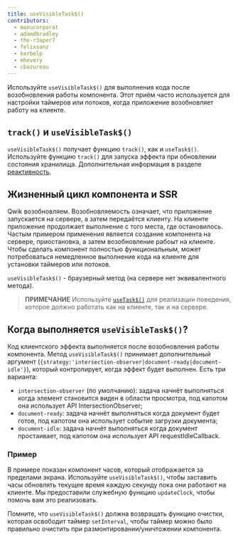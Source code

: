 ```yaml
---
title: useVisibleTask$()
contributors:
  - manucorporat
  - adamdbradley
  - the-r3aper7
  - felixsanz
  - kerbelp
  - mhevery
  - cbazureau
---
```


Используйте `useVisibleTask$()` для выполнения кода после возобновления работы компонента. Этот приём часто используется для настройки таймеров или потоков, когда приложение возобновляет работу на клиенте.

## `track()` и `useVisibleTask$()`

`useVisibleTask$()` получает функцию `track()`, как и `useTask$()`. Используйте функцию `track()` для запуска эффекта при обновлении состояния хранилища. Дополнительная информация в разделе [реактивность](../../../tutorial/reactivity/explicit/index.mdx).

## Жизненный цикл компонента и SSR

Qwik возобновляем. Возобновляемость означает, что приложение запускается на сервере, а затем передаётся клиенту. На клиенте приложение продолжает выполнение с того места, где остановилось. Частым примером применения является создание компонента на сервере, приостановка, а затем возобновление рабоыт на клиенте. Чтобы сделать компонент полностью функциональным, может потребоваться немедленное выполнение кода на клиенте для установки таймеров или потоков.

`useVisibleTask$()` - браузерный метод (на сервере нет эквивалентного метода).

> **ПРИМЕЧАНИЕ** Используйте [`useTask$()`](/docs/(qwik)/components/tasks/index.mdx#usetask) для реализации поведения, которое должно работать как на клиенте, так и на сервере.

## Когда выполняется `useVisibleTask$()`?

Код клиентского эффекта выполняется после возобновления работы компонента. Метод `useVisibleTask$()` принимает дополнительный аргумент (`{strategy:'intersection-observer|document-ready|document-idle'}`), который контролирует, когда эффект будет выполнен. Есть три варианта:

- `intersection-observer` (по умолчанию): задача начнёт выполняться когда элемент становится виден в области просмотра, под капотом она использует API IntersectionObserver;
- `document-ready`: задача начнёт выполняться когда документ будет готов, под капотом она использует событие загрузки документа;
- `document-idle`: задача начнёт выполняться когда документ простаивает, под капотом она использует API requestIdleCallback.

### Пример

В примере показан компонент часов, который отображается за пределами экрана. Используйте `useVisibleTask$()`, чтобы заставить часы обновлять текущее время каждую секунду пока они работают на клиенте. Мы предоставили служебную функцию `updateClock`, чтобы помочь вам это реализовать.

Помните, что `useVisibleTask$()` должна возвращать функцию очистки, которая освободит таймер `setInterval`, чтобы таймер можно было правильно очистить при размонтировании/уничтожении компонента.
